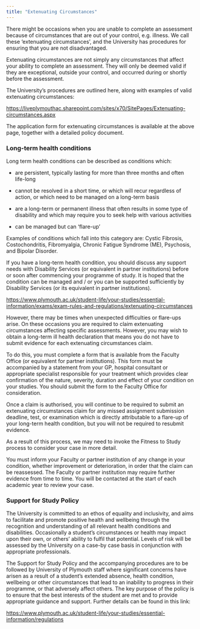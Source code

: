 ```yaml
---
title: "Extenuating Circumstances"
---
```


There might be occasions when you are unable to complete an assessment because of circumstances that are out of your control, e.g. illness. We call these 'extenuating circumstances', and the University has procedures for ensuring that you are not disadvantaged.

Extenuating circumstances are not simply any circumstances that affect your ability to complete an assessment. They will only be deemed valid if they are exceptional, outside your control, and occurred during or shortly before the assessment.

The University's procedures are outlined here, along with examples of valid extenuating circumstances:

<https://liveplymouthac.sharepoint.com/sites/x70/SitePages/Extenuating-circumstances.aspx>

The application form for extenuating circumstances is available at the above page, together with a detailed policy document.

### Long-term health conditions

Long term health conditions can be described as conditions which:

-   are persistent, typically lasting for more than three months and often life-long

-   cannot be resolved in a short time, or which will recur regardless of action, or which need to be managed on a long-term basis

-   are a long-term or permanent illness that often results in some type of disability and which may require you to seek help with various activities

-   can be managed but can 'flare-up'

Examples of conditions which fall into this category are: Cystic Fibrosis, Costochondritis, Fibromyalgia, Chronic Fatigue Syndrome (ME), Psychosis, and Bipolar Disorder.

If you have a long-term health condition, you should discuss any support needs with Disability Services (or equivalent in partner institutions) before or soon after commencing your programme of study. It is hoped that the condition can be managed and / or you can be supported sufficiently by Disability Services (or its equivalent in partner institutions).

<https://www.plymouth.ac.uk/student-life/your-studies/essential-information/exams/exam-rules-and-regulations/extenuating-circumstances>

However, there may be times when unexpected difficulties or flare-ups arise. On these occasions you are required to claim extenuating circumstances affecting specific assessments. However, you may wish to obtain a long-term ill health declaration that means you do not have to submit evidence for each extenuating circumstances claim.

To do this, you must complete a form that is available from the Faculty Office (or equivalent for partner institutions). This form must be accompanied by a statement from your GP, hospital consultant or appropriate specialist responsible for your treatment which provides clear confirmation of the nature, severity, duration and effect of your condition on your studies. You should submit the form to the Faculty Office for consideration.

Once a claim is authorised, you will continue to be required to submit an extenuating circumstances claim for any missed assignment submission deadline, test, or examination which is directly attributable to a flare-up of your long-term health condition, but you will not be required to resubmit evidence.

As a result of this process, we may need to invoke the Fitness to Study process to consider your case in more detail.

You must inform your Faculty or partner institution of any change in your condition, whether improvement or deterioration, in order that the claim can be reassessed. The Faculty or partner institution may require further evidence from time to time. You will be contacted at the start of each academic year to review your case.

### Support for Study Policy

The University is committed to an ethos of equality and inclusivity, and aims to facilitate and promote positive health and wellbeing through the recognition and understanding of all relevant health conditions and disabilities. Occasionally a student's circumstances or health may impact upon their own, or others' ability to fulfil that potential. Levels of risk will be assessed by the University on a case-by case basis in conjunction with appropriate professionals.

The Support for Study Policy and the accompanying procedures are to be followed by University of Plymouth staff where significant concerns have arisen as a result of a student's extended absence, health condition, wellbeing or other circumstances that lead to an inability to progress in their programme, or that adversely affect others. The key purpose of the policy is to ensure that the best interests of the student are met and to provide appropriate guidance and support. Further details can be found in this link:

<https://www.plymouth.ac.uk/student-life/your-studies/essential-information/regulations>
